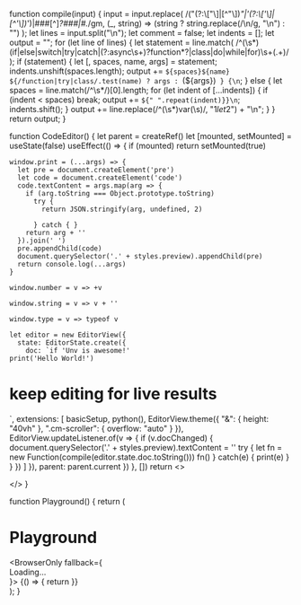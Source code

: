 
function compile(input) {
  input = input.replace(
    /("(?:\\["\\]|[^"\\])*"|'(?:\\['\\]|[^'\\])*')|###[^]*?###|#.*/gm,
    (_, string) => (string ? string.replace(/\n/g, "\\n") : "")
  );
  let lines = input.split("\n");
  let comment = false;
  let indents = [];
  let output = "";
  for (let line of lines) {
    let statement = line.match(
      /^(\s*)(if|else|switch|try|catch|(?:async\s+)?function\*?|class|do|while|for)\s+(.+)/
    );
    if (statement) {
      let [, spaces, name, args] = statement;
      indents.unshift(spaces.length);
      output += `${spaces}${name} ${/function|try|class/.test(name) ? args : `(${args})`
        } {\n`;
    } else {
      let spaces = line.match(/^\s*/)[0].length;
      for (let indent of [...indents]) {
        if (indent < spaces) break;
        output += `${" ".repeat(indent)}}\n`;
        indents.shift();
      }
      output += line.replace(/^(\s*)var(\s)/, "$1let$2") + "\n";
    }
  }
  return output;
}

function CodeEditor() {
  let parent = createRef()
  let [mounted, setMounted] = useState(false)
  useEffect(() => {
    if (mounted)
      return
    setMounted(true)

    window.print = (...args) => {
      let pre = document.createElement('pre')
      let code = document.createElement('code')
      code.textContent = args.map(arg => {
        if (arg.toString === Object.prototype.toString)
          try {
            return JSON.stringify(arg, undefined, 2)

          } catch { }
        return arg + ''
      }).join(' ')
      pre.appendChild(code)
      document.querySelector('.' + styles.preview).appendChild(pre)
      return console.log(...args)
    }
    
    window.number = v => +v
    
    window.string = v => v + ''
    
    window.type = v => typeof v
    
    let editor = new EditorView({
      state: EditorState.create({
        doc: `if 'Unv is awesome!'
    print('Hello World!')
# keep editing for live results
`,
        extensions: [
          basicSetup,
          python(),
          EditorView.theme({
            "&": { height: "40vh" },
            ".cm-scroller": { overflow: "auto" }
          }),
          EditorView.updateListener.of(v => {
            if (v.docChanged) {
              document.querySelector('.' + styles.preview).textContent = ''
              try {
                let fn = new Function(compile(editor.state.doc.toString()))
                fn()
              } catch(e) {
                print(e)
              }
            }
          })
        ]
      }),
      parent: parent.current
    })
  }, [])
  return <>
    <div ref={parent}></div>
    <div className={styles.preview} ></div>
  </>
}

function Playground() {
  return (
    <Layout>
      <h1>Playground</h1>
      <div className={styles.playground}>
        <BrowserOnly fallback={<div>Loading...</div>}>
          {() => {
            return <CodeEditor />
          }}
        </BrowserOnly>
      </div>
    </Layout>
  );
}


<Playground/>

